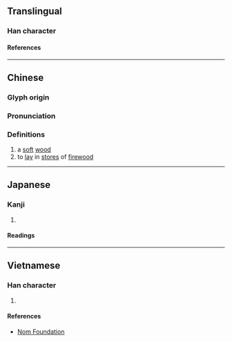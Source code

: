 {{character info/new}}
==Translingual==

===Han character===
{{Han char|rn=75|rad=木|as=07|sn=11|four=|canj=DMCW,XDMCW|ids=⿰木酉}}

====References====
{{Han ref|kx=0528.070|dkj=14829|dj=0916.210|hdz=21211.030|uh=6884}}

----

==Chinese==
{{zh-forms}}

===Glyph origin===
{{Han etym}}

===Pronunciation===
{{zh-pron
|m=yǒu
|c=jau5
|mc=y
|oc=y
|ma=
|cat=n,v
}}

===Definitions===
{{zh-hanzi}}

# a [[soft]] [[wood]]
# to [[lay]] in [[store]]s of [[firewood]]

----

==Japanese==

===Kanji===
{{ja-kanji|grade=|rs=木07}}

# {{rfdef|ja|sort=木07}}

====Readings====
{{ja-readings
|on=よう, ゆ
|kun=やく
}}

----

==Vietnamese==

===Han character===
{{vi-readings|rs=木07|reading=[[giậu]], [[đậu]]}}

# {{rfdef|vi|sort=木07}}

====References====
* [http://nomfoundation.org/common/nom_details.php?codepoint=6884 Nom Foundation]